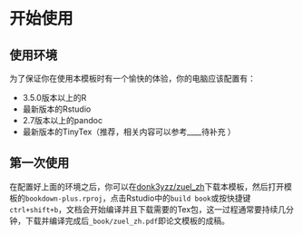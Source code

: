 
# 开始使用 {#start}

## 使用环境

为了保证你在使用本模板时有一个愉快的体验，你的电脑应该配置有：

 - 3.5.0版本以上的R
 - 最新版本的Rstudio
 - 2.7版本以上的pandoc
 - 最新版本的TinyTex（推荐，相关内容可以参考____待补充 ）

## 第一次使用 {#first-use}

在配置好上面的环境之后，你可以在[donk3yzz/zuel_zh](https://github.com/donk3yzz/zuel_zh)下载本模板，然后打开模板的`bookdown-plus.rproj`，点击Rstudio中的`build book`或按快捷键`ctrl+shift+b`，文档会开始编译并且下载需要的Tex包，这一过程通常要持续几分钟，下载并编译完成后`_book/zuel_zh.pdf`即论文模板的成稿。
